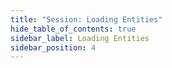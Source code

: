 ```yaml
---
title: "Session: Loading Entities"
hide_table_of_contents: true
sidebar_label: Loading Entities
sidebar_position: 4
---
```





<LanguageSwitcher supportedLanguages={supportedLanguages} />

<LanguageContent language="csharp">
   <LoadingEntitiesCsharp />
</LanguageContent>

<LanguageContent language="java">
   <LoadingEntitiesJava />
</LanguageContent>

<LanguageContent language="nodejs">
   <LoadingEntitiesNodejs />
</LanguageContent>


<!---
### Session
- [What is a Session and How Does it Work](../../client-api/session/what-is-a-session-and-how-does-it-work)
- [Opening a Session](../../client-api/session/opening-a-session)
- [Deleting Entities](../../client-api/session/deleting-entities)
- [Saving Changes](../../client-api/session/saving-changes)

### Querying
- [Query Overview](../../client-api/session/querying/how-to-query)
- [Querying an Index](../../indexes/querying/query-index)

### Document Store
- [What is a Document Store](../../client-api/what-is-a-document-store)


-->